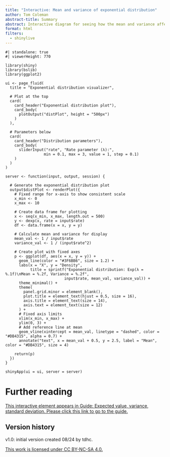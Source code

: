 ```yaml
---
title: "Interactive: Mean and variance of exponential distribution"
author: Tom Coleman
abstract-title: Summary
abstract: Interactive diagram for seeing how the mean and variance affect the shape of the exponential distribution.
format: html
filters:
  - shinylive
---
```



```shinylive-r
#| standalone: true
#| viewerHeight: 770

library(shiny)
library(bslib)
library(ggplot2)

ui <- page_fluid(
  title = "Exponential distribution visualizer",
  
  # Plot at the top
  card(
    card_header("Exponential distribution plot"),
    card_body(
      plotOutput("distPlot", height = "500px")
    )
  ),
  
  # Parameters below
  card(
    card_header("Distribution parameters"),
    card_body(
      sliderInput("rate", "Rate parameter (λ):", 
                 min = 0.1, max = 3, value = 1, step = 0.1)
    )
  )
)

server <- function(input, output, session) {
  
  # Generate the exponential distribution plot
  output$distPlot <- renderPlot({
    # Fixed range for x-axis to show consistent scale
    x_min <- 0
    x_max <- 10
    
    # Create data frame for plotting
    x <- seq(x_min, x_max, length.out = 500)
    y <- dexp(x, rate = input$rate)
    df <- data.frame(x = x, y = y)
    
    # Calculate mean and variance for display
    mean_val <- 1 / input$rate
    variance_val <- 1 / (input$rate^2)
    
    # Create plot with fixed axes
    p <- ggplot(df, aes(x = x, y = y)) +
      geom_line(color = "#3F6BB6", size = 1.2) +
      labs(x = "X", y = "Density",
           title = sprintf("Exponential distribution: Exp(λ = %.1f)\nMean = %.2f, Variance = %.2f", 
                          input$rate, mean_val, variance_val)) +
      theme_minimal() +
      theme(
        panel.grid.minor = element_blank(),
        plot.title = element_text(hjust = 0.5, size = 16),
        axis.title = element_text(size = 14),
        axis.text = element_text(size = 12)
      ) +
      # Fixed axis limits
      xlim(x_min, x_max) +
      ylim(0, 3) +
      # Add reference line at mean
      geom_vline(xintercept = mean_val, linetype = "dashed", color = "#DB4315", alpha = 0.7) +
      annotate("text", x = mean_val + 0.5, y = 2.5, label = "Mean", color = "#DB4315", size = 4)
    
    return(p)
  })
}

shinyApp(ui = ui, server = server)
```

# Further reading {-}

[This interactive element appears in Guide: Expected value, variance, standard deviation. Please click this link to go to the guide.](../../studyguides/expectedvariance.qmd)

## Version history {-}

v1.0: initial version created 08/24 by tdhc.
  
[This work is licensed under CC BY-NC-SA 4.0.](https://creativecommons.org/licenses/by-nc-sa/4.0/?ref=chooser-v1)



